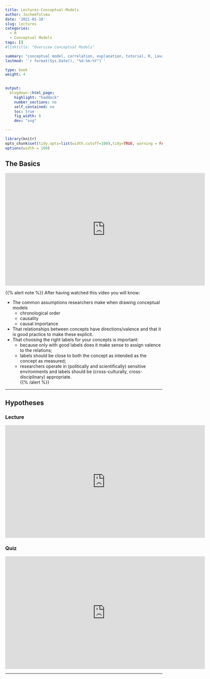 ```yaml
---
title: Lectures-Conceptual-Models
author: JochemTolsma
date: '2021-01-18'
slug: lectures
categories:
  - R
  - Conceptual Models
tags: []
#linktitle: "Overview Conceptual Models"

summary: "conceptual model, correlation, explanation, tutorial, R, Lavaan"
lastmod: '`r format(Sys.Date(), "%d-%m-%Y")`'

type: book
weight: 4

 
output:
  blogdown::html_page:
    highlight: "haddock"
    number_sections: no
    self_contained: no
    toc: true
    fig_width: 6
    dev: "svg"

---
```



<!--set global settings--> 
```r
library(knitr)
opts_chunk$set(tidy.opts=list(width.cutoff=100),tidy=TRUE, warning = FALSE, message = FALSE, cache=TRUE, attr.source = ".numberLines", class.source="highlightt", results= "hold")
options(width = 100)
```


<!--copy to clipboard
```r
require(klippy)
klippy::klippy(position = c('top', 'left'))
#klippy::klippy(color = 'darkred')
#klippy::klippy(tooltip_message = 'Click to copy', tooltip_success = 'Done')
```
<!---
https://www.w3schools.com/w3css/w3css_buttons.asp
https://www.freecodecamp.org/news/a-quick-guide-to-styling-buttons-using-css-f64d4f96337f/
--->

<!---
<style>
.btn-text-right{
	text-align: right;
}
</style>

<div class="btn-text-right">
<button onclick="window.location.href='static/index.Rmd';">download .Rmd </button>  
</div>

--->

## The Basics  


<iframe src="https://player.vimeo.com/video/501760425" width="640" height="360" frameborder="0" allow="autoplay; fullscreen; picture-in-picture" allowfullscreen></iframe>



{{% alert note %}}
After having watched this video you will know:  

- The common assumptions researchers make when drawing conceptual models
  - chronological order  
  - causality  
  - causal importance    
- That relationships between concepts have directions/valence and that it is good practice to make these explicit.  
- That choosing the right labels for your concepts is important:
  - because only with good labels does it make sense to assign valence to the relations;  
  - labels should be close to both the concept as intended as the concept as measured;  
  - researchers operate in (politically and scientifically) sensitive environments and labels should be (cross-culturally, cross-disciplinary) appropriate.    
{{% /alert %}}

---  

## Hypotheses

### Lecture

<iframe src="https://player.vimeo.com/video/502336571" width="640" height="360" frameborder="0" allow="autoplay; fullscreen; picture-in-picture" allowfullscreen></iframe>
<!---
<p><a href="https://vimeo.com/502336571">Theories and Deductions_ICS</a> from <a href="https://vimeo.com/user122074236">Jochem Tolsma</a> on <a href="https://vimeo.com">Vimeo</a>.</p>
--->

### Quiz

<iframe src="https://player.vimeo.com/video/502339744" width="640" height="360" frameborder="0" allow="autoplay; fullscreen; picture-in-picture" allowfullscreen></iframe>


---  


